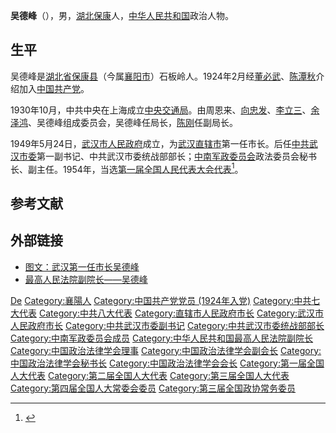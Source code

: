 '''吴德峰'''（{{bd|1896年||1976年||}}），男，[[湖北|湖北]][[保康县|保康]]人，[[中华人民共和国|中华人民共和国]]政治人物。

== 生平 ==
吴德峰是[[湖北省|湖北省]][[保康县|保康县]]（今属[[襄阳市|襄阳市]]）石板岭人。1924年2月经[[董必武|董必武]]、[[陈潭秋|陈潭秋]]介绍加入[[中国共产党|中国共产党]]。

1930年10月，中共中央在上海成立[[中央交通局|中央交通局]]。由周恩来、[[向忠发|向忠发]]、[[李立三|李立三]]、[[余泽鸿|余泽鸿]]、吴德峰组成委员会，吴德峰任局长，[[陈刚_(中共情报员)|陈刚]]任副局长。

1949年5月24日，[[武汉市人民政府|武汉市人民政府]]成立，为[[武汉直辖市|武汉直辖市]]第一任市长。后任[[中共武汉市委|中共武汉市委]]第一副书记、中共武汉市委统战部部长；[[中南军政委员会|中南军政委员会]]政法委员会秘书长、副主任。1954年，当选[[第一届全国人民代表大会代表名单|第一届全国人民代表大会代表]]<ref>{{cite book|author=全国人民代表大会常务委员会办公厅|title=中华人民共和国第一届全国人民代表大会代表名单|year=1955年|publisher=全国人民代表大会常务委员会办公厅|url=http://book.ucdrs.superlib.net/views/specific/2929/bookDetail.jsp?dxNumber=000005772167&d=546843D0AE2464CD1C95896344A85614&fenlei=04070402|access-date=2015-01-26|archive-date=2019-01-24|archive-url=https://web.archive.org/web/20190124105450/http://book.ucdrs.superlib.net/views/specific/2929/bookDetail.jsp?dxNumber=000005772167&d=546843D0AE2464CD1C95896344A85614&fenlei=04070402|dead-url=no}}</ref>。

== 参考文献 ==
{{reflist}}

== 外部链接  ==
* [https://web.archive.org/web/20160305002043/http://news.163.com/09/0504/06/58EVFDUF000120GR.html 图文：武汉第一任市长吴德峰]
* [https://web.archive.org/web/20110516115548/http://hj.cn/html/Culture/People/XFJLSMR/2006-7/3/067311535810654.html 最高人民法院副院长——吴德峰]

{{中华苏维埃共和国省级行政长官}}
{{武汉市市长}}
{{Navboxes 
| title  = 吴德峰在[[中国政治法律学会|中国政治法律学会]]的职务
| list1  =
{{中国政治法律学会第一届理事会}}
{{中国政治法律学会第二届理事会}}
{{中国政治法律学会第三届理事会}}
{{中国政治法律学会第四届理事会}}
}}

{{Authority control}}
{{DEFAULTSORT:Wu吴}}
[[Category:吴姓|De]]
[[Category:襄陽人|Category:襄陽人]]
[[Category:中国共产党党员_(1924年入党)|Category:中国共产党党员 (1924年入党)]]
[[Category:中共七大代表|Category:中共七大代表]]
[[Category:中共八大代表|Category:中共八大代表]]
[[Category:直辖市人民政府市长|Category:直辖市人民政府市长]]
[[Category:武汉市人民政府市长|Category:武汉市人民政府市长]]
[[Category:中共武汉市委副书记|Category:中共武汉市委副书记]]
[[Category:中共武汉市委统战部部长|Category:中共武汉市委统战部部长]]
[[Category:中南军政委员会成员|Category:中南军政委员会成员]]
[[Category:中华人民共和国最高人民法院副院长|Category:中华人民共和国最高人民法院副院长]]
[[Category:中国政治法律学会理事|Category:中国政治法律学会理事]]
[[Category:中国政治法律学会副会长|Category:中国政治法律学会副会长]]
[[Category:中国政治法律学会秘书长|Category:中国政治法律学会秘书长]]
[[Category:中国政治法律学会会长|Category:中国政治法律学会会长]]
[[Category:第一届全国人大代表|Category:第一届全国人大代表]]
[[Category:第二届全国人大代表|Category:第二届全国人大代表]]
[[Category:第三届全国人大代表|Category:第三届全国人大代表]]
[[Category:第四届全国人大常委会委员|Category:第四届全国人大常委会委员]]
[[Category:第三届全国政协常务委员|Category:第三届全国政协常务委员]]